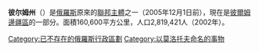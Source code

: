 {{Infobox Former Subdivision
|native_name = {{nobold|{{lang|ru|Пермская область}}}}
|conventional_long_name = 彼尔姆州
|common_name = 彼尔姆
|subdivision = [[州_(俄罗斯)|州]]
|nation ={{RUS}}
|year_start = 1938年
|event1_start = 成立
|date1_event =  
|year1_start = 1938年
|year_end = 2005年
|event_end = 与[[科米彼尔米亚克自治区|科米彼尔米亚克自治区]]合并
|date_end = 12月1日
|p1 = 
|flag_p1 = 
|s1 = 彼尔姆边疆区
|flag_s1 = Flag of Perm Krai.svg
|s2 = 
|flag_s2 = 
|image_flag = Flag of Perm Krai.svg
|image_coat = Герб Пермской области (1995-1996).jpg
|image_map = RussiaPerm.png
|image_map_caption =
|capital = [[彼尔姆|彼尔姆]]
|common_languages       = 
|stat_year1             = 
|stat_area1             = 
|stat_pop1              = 
|today = {{RUS}}
}}

'''彼尔姆州'''（{{lang-rus|Пе́рмская о́бласть|Permskaya oblast}}）是[[俄羅斯|俄羅斯]]原來的[[俄羅斯聯邦主體|聯邦主體]]之一（2005年12月1日前），現在是[[彼爾姆邊疆區|彼爾姆邊疆區]]的一部分。面積160,600平方公里，人口2,819,421人（2002年）。

{{俄羅斯聯邦主體合併}}
[[Category:已不存在的俄羅斯行政區劃|Category:已不存在的俄羅斯行政區劃]]
[[Category:以莫洛托夫命名的事物|Category:以莫洛托夫命名的事物]]